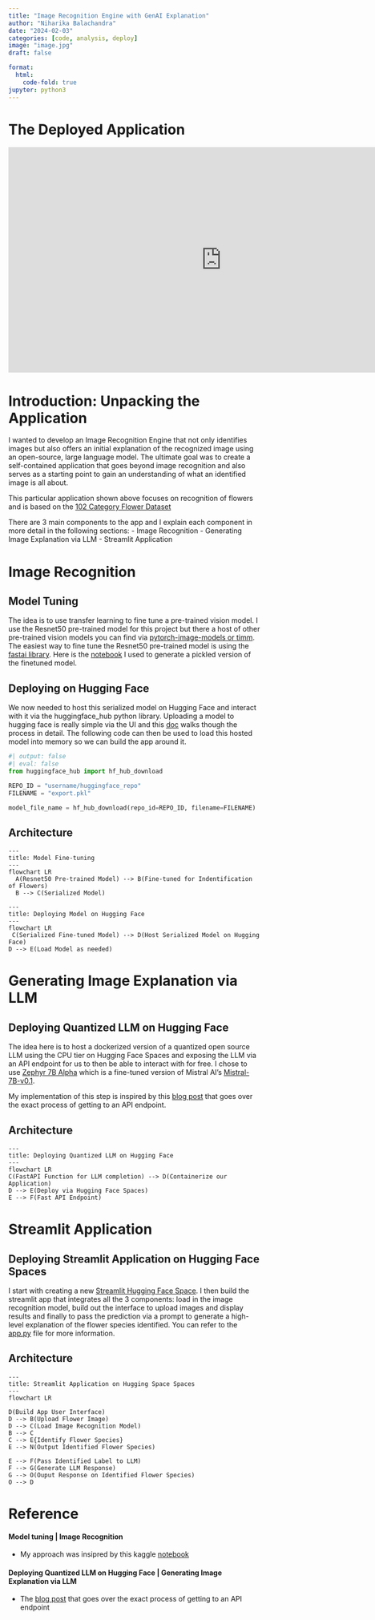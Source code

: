 ```yaml
---
title: "Image Recognition Engine with GenAI Explanation"
author: "Niharika Balachandra"
date: "2024-02-03"
categories: [code, analysis, deploy]
image: "image.jpg"
draft: false

format:
  html:
    code-fold: true
jupyter: python3
---
```


# The Deployed Application
<iframe
	src="https://niharikabalachandra-find-and-explain-flowers-streamlit.hf.space"
	frameborder="0"
	width="850"
	height="450"
></iframe>

# Introduction: Unpacking the Application
I wanted to develop an Image Recognition Engine that not only identifies images but also offers an initial explanation of the recognized image using an open-source, large language model. The ultimate goal was to create a self-contained application that goes beyond image recognition and also serves as a starting point to gain an understanding of what an identified image is all about. 

This particular application shown above focuses on recognition of flowers and is based on the [102 Category Flower Dataset](https://www.robots.ox.ac.uk/~vgg/data/flowers/102/index.html)

There are 3 main components to the app and I explain each component in more detail in the following sections: 
- Image Recognition
- Generating Image Explanation via LLM
- Streamlit Application 

# Image Recognition

## Model Tuning 
The idea is to use transfer learning to fine tune a pre-trained vision model. I use the Resnet50 pre-trained model for this project but there a host of other pre-trained vision models you can find via [pytorch-image-models or timm](https://github.com/huggingface/pytorch-image-models?tab=readme-ov-file#models). The easiest way to fine tune the Resnet50 pre-trained model is using the [fastai library](https://timm.fast.ai/#Fine-tune-timm-model-in-fastai). Here is the [notebook](https://www.kaggle.com/code/niharikabalachandra/flowerdetector-oxford-102-flowers
) I used to generate a pickled version of the finetuned model. 

## Deploying on Hugging Face 
We now needed to host this serialized model on Hugging Face and interact with it via the huggingface_hub python library. Uploading a model to hugging face is really simple via the UI and this [doc](https://huggingface.co/docs/hub/en/models-uploading#using-the-web-interface) walks though the process in detail. The following code can then be used to load this hosted model into memory so we can build the app around it.

```python
#| output: false
#| eval: false
from huggingface_hub import hf_hub_download

REPO_ID = "username/huggingface_repo"
FILENAME = "export.pkl"

model_file_name = hf_hub_download(repo_id=REPO_ID, filename=FILENAME)
```

## Architecture

```mermaid
---
title: Model Fine-tuning
---
flowchart LR
  A(Resnet50 Pre-trained Model) --> B(Fine-tuned for Indentification of Flowers)
  B --> C(Serialized Model)
```
```mermaid
---
title: Deploying Model on Hugging Face 
---
flowchart LR
 C(Serialized Fine-tuned Model) --> D(Host Serialized Model on Hugging Face)
D --> E(Load Model as needed)
```

# Generating Image Explanation via LLM

## Deploying Quantized LLM on Hugging Face
The idea here is to host a dockerized version of a quantized open source LLM using the CPU tier on Hugging Face Spaces and exposing the LLM via an API endpoint for us to then be able to interact with for free. I chose to use [Zephyr 7B Alpha](https://huggingface.co/HuggingFaceH4/zephyr-7b-alpha) which is a fine-tuned version of Mistral AI's [Mistral-7B-v0.1](mistralai/Mistral-7B-v0.1).

My implementation of this step is inspired by this [blog post](https://gathnex.medium.com/how-to-deploy-llm-for-free-of-cost-6e7947d9b64a) that goes over the exact process of getting to an API endpoint.

## Architecture

```mermaid
---
title: Deploying Quantized LLM on Hugging Face
---
flowchart LR
C(FastAPI Function for LLM completion) --> D(Containerize our Application)
D --> E(Deploy via Hugging Face Spaces)
E --> F(Fast API Endpoint)
```


# Streamlit Application 
## Deploying Streamlit Application on Hugging Face Spaces
I start with creating a new [Streamlit Hugging Face Space](https://huggingface.co/docs/hub/en/spaces-sdks-streamlit#create-a-new-streamlit-space). I then build the streamlit app that integrates all the 3 components: load in the image recognition model, build out the interface to upload images and display results and finally to pass the prediction via a prompt to generate a high-level explanation of the flower species identified. You can refer to the [app.py](https://huggingface.co/spaces/niharikabalachandra/find_and_explain_flowers_streamlit/blob/main/app.py) file for more information. 

## Architecture

```mermaid
---
title: Streamlit Application on Hugging Space Spaces
---
flowchart LR

D(Build App User Interface)
D --> B(Upload Flower Image)
D --> C(Load Image Recognition Model)
B --> C
C --> E{Identify Flower Species}
E --> N(Output Identified Flower Species)

E --> F(Pass Identified Label to LLM)
F --> G(Generate LLM Response)
G --> O(Ouput Response on Identified Flower Species)
O --> D
```



# Reference
#### Model tuning | Image Recognition
- My approach was insipred by this kaggle [notebook](https://www.kaggle.com/code/hobaak/flowerdetector-oxford-102-flowers)

#### Deploying Quantized LLM on Hugging Face | Generating Image Explanation via LLM
- The [blog post](https://gathnex.medium.com/how-to-deploy-llm-for-free-of-cost-6e7947d9b64a) that goes over the exact process of getting to an API endpoint

